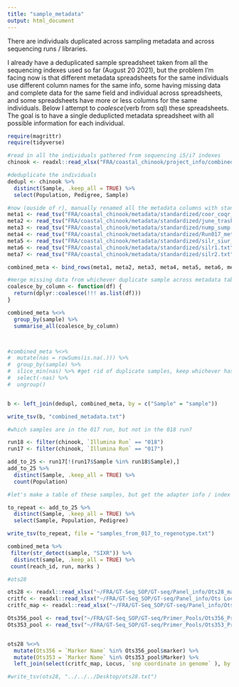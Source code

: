 ```yaml
---
title: "sample_metadata"
output: html_document
---
```


There are individuals duplicated across sampling metadata and across sequencing runs / libraries. 

I already have a deduplicated sample spreadsheet taken from all the sequencing indexes used so far (August 20 2021), but the problem I'm facing now is that different metadata spreadsheets for the same individuals use different column names for the same info, some having missing data and complete data for the same field and individual across spreadsheets, and some spreadsheets have more or less columns for the same individuals. Below I attempt to _coalesce_(verb from sql) these spreadsheets. The goal is to have a single deduplicted metadata spreadsheet with all possible information for each individual.

```r
require(magrittr)
require(tidyverse)

#read in all the individuals gathered from sequencing i5/i7 indexes
chinook <- readxl::read_xlsx("FRA/coastal_chinook/project_info/combined_run_info.xlsx", sheet = 3)

#deduplicate the individuals
dedupl <- chinook %>%
  distinct(Sample, .keep_all = TRUE) %>%
  select(Population, Pedigree, Sample)

#now (ouside of r), manually renamed all the metadata columns with standard names and deleted any that were entirely blank or very unlikely to be useful (i.e. sampler name, fork length in cm when fork lenght in mm already provided, etc)
meta1 <- read_tsv("FRA/coastal_chinook/metadata/standardized/coor_coqr_cedc_tilr_nesr_trar_wilr.txt", col_type = str_c(rep("c", 14), collapse = ""))
meta2 <- read_tsv("FRA/coastal_chinook/metadata/standardized/june_trask_siletz_nestucca.txt", col_type = str_c(rep("c", 11), collapse = ""))
meta3 <- read_tsv("FRA/coastal_chinook/metadata/standardized/nump_sump.txt", col_type = str_c(rep("c", 15), collapse = ""))
meta4 <- read_tsv("FRA/coastal_chinook/metadata/standardized/Run017_metadata_standardized.txt", col_type = str_c(rep("c", 9), collapse = ""))
meta5 <- read_tsv("FRA/coastal_chinook/metadata/standardized/silr_siur_sixr_umpr_yaqr.txt", col_type = str_c(rep("c", 12), collapse = ""))
meta6 <- read_tsv("FRA/coastal_chinook/metadata/standardized/silr1.txt", col_type = str_c(rep("c", 15), collapse = ""))
meta7 <- read_tsv("FRA/coastal_chinook/metadata/standardized/silr2.txt", col_type = str_c(rep("c", 13), collapse = ""))

combined_meta <- bind_rows(meta1, meta2, meta3, meta4, meta5, meta6, meta7)

#merge missing data from whichever duplicate sample across metadata tables has the information
coalesce_by_column <- function(df) {
  return(dplyr::coalesce(!!! as.list(df)))
}

combined_meta %<>%
  group_by(sample) %>%
  summarise_all(coalesce_by_column)



#combined_meta %<>%
#  mutate(nas = rowSums(is.na(.))) %>%
#  group_by(sample) %>%
#  slice_min(nas) %>% #get rid of duplicate samples, keep whichever has more info
#  select(-nas) %>%
#  ungroup()


b <- left_join(dedupl, combined_meta, by = c("Sample" = "sample"))

write_tsv(b, "combined_metadata.txt")
```

```r
#which samples are in the 017 run, but not in the 018 run?

run18 <- filter(chinook, `Illumina Run` == "018")
run17 <- filter(chinook, `Illumina Run` == "017")

add_to_25 <- run17[!(run17$Sample %in% run18$Sample),]
add_to_25 %>%
  distinct(Sample, .keep_all = TRUE) %>%
  count(Population)

#let's make a table of these samples, but get the adapter info / index from run018 so it will be easier for Cristin to avoid overlapping adapters

to_repeat <- add_to_25 %>%
  distinct(Sample, .keep_all = TRUE) %>%
  select(Sample, Population, Pedigree)

write_tsv(to_repeat, file = "samples_from_017_to_regenotype.txt")
```


```r
combined_meta %>%
 filter(str_detect(sample, "SIXR")) %>%
  distinct(sample, .keep_all = TRUE) %>%
 count(reach_id, run, marks )

```

```r
#ots28

ots28 <- readxl::read_xlsx("~/FRA/GT-Seq_SOP/GT-seq/Panel_info/Ots28_marker_info.xlsx", sheet = 2)
critfc <- readxl::read_xlsx("~/FRA/GT-Seq_SOP/GT-seq/Panel_info/Ots Loci Information. BPA. IDT. PROBEseq 1Feb2021.xlsx", sheet = 2)
critfc_map <- readxl::read_xlsx("~/FRA/GT-Seq_SOP/GT-seq/Panel_info/Ots Loci Information. BPA. IDT. PROBEseq 1Feb2021.xlsx", sheet = 4)

Ots356_pool <- read_tsv("~/FRA/GT-Seq_SOP/GT-seq/Primer_Pools/Ots356_Primer_Pool.txt")
Ots353_pool <- read_tsv("~/FRA/GT-Seq_SOP/GT-seq/Primer_Pools/Ots353_PrimerPool.txt")


ots28 %<>%
  mutate(Ots356 = `Marker Name` %in% Ots356_pool$marker) %>%
  mutate(Ots353 = `Marker Name` %in% Ots353_pool$Marker) %>%
  left_join(select(critfc_map, Locus, `snp coordinate in genome` ), by = c(`Marker Name`="Locus"))

#write_tsv(ots28, "../../../Desktop/ots28.txt")
```

